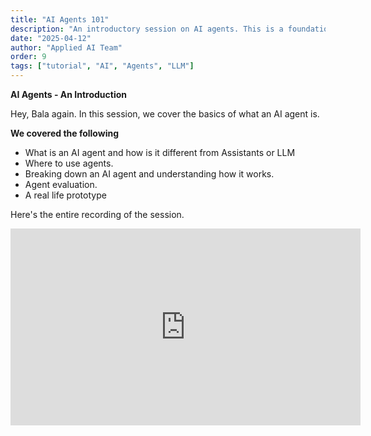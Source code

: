 ```yaml
---
title: "AI Agents 101"
description: "An introductory session on AI agents. This is a foundational session where we explain what agents are and when and how you can use them."
date: "2025-04-12"
author: "Applied AI Team"
order: 9
tags: ["tutorial", "AI", "Agents", "LLM"]
---
```


**AI Agents - An Introduction**

Hey, Bala again. In this session, we cover the basics of what an AI agent is. 

**We covered the following**
- What is an AI agent and how is it different from Assistants or LLM
- Where to use agents.
- Breaking down an AI agent and understanding how it works.
- Agent evaluation.
- A real life prototype

Here's the entire recording of the session.

<div style={{ display: 'flex', justifyContent: 'center', margin: '2rem 0' }}>
  <iframe 
    width="560" 
    height="315" 
    src="https://www.youtube.com/embed/RjbTvRoctIM" 
    title="Applied AI Session 9: AI Agents 101" 
    frameBorder="0" 
    allow="accelerometer; autoplay; clipboard-write; encrypted-media; gyroscope; picture-in-picture" 
    allowFullScreen
  ></iframe>
</div>
